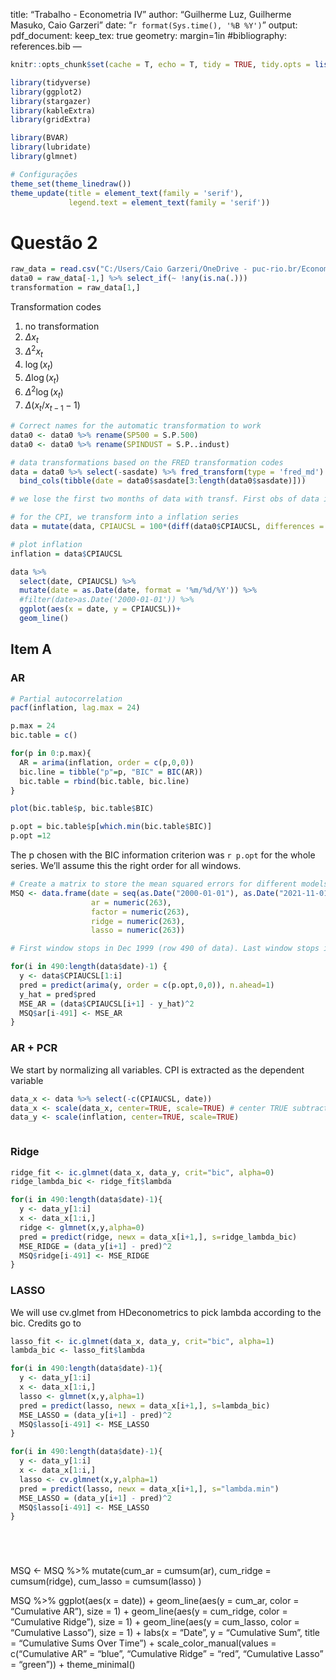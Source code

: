 title: "Trabalho - Econometria IV"
author: "Guilherme Luz, Guilherme Masuko, Caio Garzeri"
date: "`r format(Sys.time(), '%B %Y')`"
output: 
  pdf_document: 
  keep_tex: true
geometry: margin=1in
#bibliography: references.bib 
---
  
  ```r
knitr::opts_chunk$set(cache = T, echo = T, tidy = TRUE, tidy.opts = list(width.cutoff = 60), warning = F, message = F)
```

```r
library(tidyverse)
library(ggplot2)
library(stargazer)
library(kableExtra)
library(gridExtra)
```

```r
library(BVAR)
library(lubridate)
library(glmnet)
```


```r
# Configurações 
theme_set(theme_linedraw())
theme_update(title = element_text(family = 'serif'),
             legend.text = element_text(family = 'serif')) 
```

# Questão 2

```r
raw_data = read.csv("C:/Users/Caio Garzeri/OneDrive - puc-rio.br/Econometria IV/2021-12.csv")
data0 = raw_data[-1,] %>% select_if(~ !any(is.na(.)))
transformation = raw_data[1,]
```

Transformation codes

1. no transformation
2. $\Delta x_t$
3. $\Delta^2 x_t$ 
4. $\log(x_t)$
5. $\Delta \log(x_t)$
6. $\Delta^2 \log(x_t)$
7. $\Delta (x_t/x_{t-1} -1)$
  
```r
# Correct names for the automatic transformation to work
data0 <- data0 %>% rename(SP500 = S.P.500)
data0 <- data0 %>% rename(SPINDUST = S.P..indust)

# data transformations based on the FRED transformation codes 
data = data0 %>% select(-sasdate) %>% fred_transform(type = 'fred_md') %>%
  bind_cols(tibble(date = data0$sasdate[3:length(data0$sasdate)])) 

# we lose the first two months of data with transf. First obs of data is mar1959

# for the CPI, we transform into a inflation series
data = mutate(data, CPIAUCSL = 100*(diff(data0$CPIAUCSL, differences = 1)/data0$CPIAUCSL[-1])[-1])

```
\textcolor{blue}{Detalhe: estou usando a definição de inflação dada no enunciado $\pi_t = \frac{\Delta P_t}{P_t}$, que difere da definição usual $\pi_t = \frac{\Delta P_t}{P_{t-1}}$}

```r
# plot inflation
inflation = data$CPIAUCSL

data %>% 
  select(date, CPIAUCSL) %>%
  mutate(date = as.Date(date, format = '%m/%d/%Y')) %>%
  #filter(date>as.Date('2000-01-01')) %>%
  ggplot(aes(x = date, y = CPIAUCSL))+
  geom_line()
```
## Item A

### AR

```r
# Partial autocorrelation
pacf(inflation, lag.max = 24)
```


```r
p.max = 24
bic.table = c()

for(p in 0:p.max){
  AR = arima(inflation, order = c(p,0,0))
  bic.line = tibble("p"=p, "BIC" = BIC(AR))
  bic.table = rbind(bic.table, bic.line)
}

plot(bic.table$p, bic.table$BIC)
```
```r
p.opt = bic.table$p[which.min(bic.table$BIC)]
p.opt =12

```

The p chosen with the BIC information criterion was `r p.opt` for the whole series. We'll assume this the right order for all windows.

```r
# Create a matrix to store the mean squared errors for different models
MSQ <- data.frame(date = seq(as.Date("2000-01-01"), as.Date("2021-11-01"), by = "month"),
                  ar = numeric(263),
                  factor = numeric(263),
                  ridge = numeric(263),
                  lasso = numeric(263))

# First window stops in Dec 1999 (row 490 of data). Last window stops in October 2011   

for(i in 490:length(data$date)-1) {
  y <- data$CPIAUCSL[1:i]
  pred = predict(arima(y, order = c(p.opt,0,0)), n.ahead=1)
  y_hat = pred$pred
  MSE_AR = (data$CPIAUCSL[i+1] - y_hat)^2
  MSQ$ar[i-491] <- MSE_AR
}

```

### AR + PCR

We start by normalizing all variables. CPI is extracted as the dependent variable

```r

data_x <- data %>% select(-c(CPIAUCSL, date))
data_x <- scale(data_x, center=TRUE, scale=TRUE) # center TRUE subtracts mean and scale TRUE divides by s.d.
data_y <- scale(inflation, center=TRUE, scale=TRUE)



```

### Ridge

```r
ridge_fit <- ic.glmnet(data_x, data_y, crit="bic", alpha=0)
ridge_lambda_bic <- ridge_fit$lambda

for(i in 490:length(data$date)-1){
  y <- data_y[1:i]
  x <- data_x[1:i,]
  ridge <- glmnet(x,y,alpha=0)
  pred = predict(ridge, newx = data_x[i+1,], s=ridge_lambda_bic)
  MSE_RIDGE = (data_y[i+1] - pred)^2
  MSQ$ridge[i-491] <- MSE_RIDGE
}

```
### LASSO

We will use cv.glmet from HDeconometrics to pick lambda according to the bic. Credits go to 

```r

lasso_fit <- ic.glmnet(data_x, data_y, crit="bic", alpha=1)
lambda_bic <- lasso_fit$lambda

for(i in 490:length(data$date)-1){
  y <- data_y[1:i]
  x <- data_x[1:i,]
  lasso <- glmnet(x,y,alpha=1)
  pred = predict(lasso, newx = data_x[i+1,], s=lambda_bic)
  MSE_LASSO = (data_y[i+1] - pred)^2
  MSQ$lasso[i-491] <- MSE_LASSO
}

for(i in 490:length(data$date)-1){
  y <- data_y[1:i]
  x <- data_x[1:i,]
  lasso <- cv.glmnet(x,y,alpha=1)
  pred = predict(lasso, newx = data_x[i+1,], s="lambda.min")
  MSE_LASSO = (data_y[i+1] - pred)^2
  MSQ$lasso[i-491] <- MSE_LASSO
}






```


MSQ <- MSQ %>% mutate(cum_ar = cumsum(ar),
                      cum_ridge = cumsum(ridge),
                      cum_lasso = cumsum(lasso)
                      )

MSQ %>% ggplot(aes(x = date)) +
  geom_line(aes(y = cum_ar, color = "Cumulative AR"), size = 1) +
  geom_line(aes(y = cum_ridge, color = "Cumulative Ridge"), size = 1) +
  geom_line(aes(y = cum_lasso, color = "Cumulative Lasso"), size = 1) +
  labs(x = "Date", y = "Cumulative Sum", title = "Cumulative Sums Over Time") +
  scale_color_manual(values = c("Cumulative AR" = "blue", "Cumulative Ridge" = "red", "Cumulative Lasso" = "green")) +
  theme_minimal()
